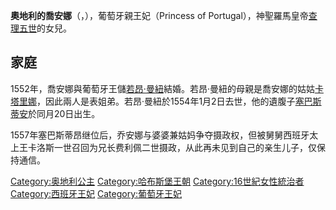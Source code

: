 {{Multiple issues|
{{Expand language|1=en|time=2020-11-28T15:17:00+00:00}}
{{Unreferenced|time=2020-11-28T15:17:00+00:00}}
}}
{{Infobox royalty
| name        = 奧地利的喬安娜
| title       = 葡萄牙親王妃
| image       = Alonso Sánchez Coello - Portrait of Juana of Austria, Princess of Portugal - Google Art Project.jpg
| birth_date  = {{birth date|1535|6|24|df=y}}
| birth_place = [[馬德里|馬德里]]
| death_date  = {{Death date and age|1573|9|7|1535|6|24|df=y}}
| death_place = [[圣洛伦索-德埃尔埃斯科里亚尔|埃斯科里亞爾]]
| house       = [[哈布斯堡王朝|哈布斯堡王朝]]
| father      = [[查理五世_(神圣罗马帝国)|神聖羅馬皇帝查理五世]]
| mother      = [[葡萄牙的伊莎貝拉|葡萄牙的伊莎貝拉]]
| religion    = [[羅馬天主教|羅馬天主教]]
}}
'''奧地利的喬安娜'''（{{lang-pt|Joana de Áustria}}，{{bd|1535年|6月24日|1573年|9月7日}}），葡萄牙親王妃（Princess of Portugal），神聖羅馬皇帝[[查理五世_(神圣罗马帝国)|查理五世]]的女兒。

== 家庭 ==
1552年，喬安娜與葡萄牙王儲[[葡萄牙的若昂·曼紐|若昂·曼紐]]結婚。若昂·曼紐的母親是喬安娜的姑姑[[奧地利的凱瑟琳_(葡萄牙王后)|卡塔里娜]]，因此兩人是表姐弟。若昂·曼紐於1554年1月2日去世，他的遺腹子[[塞巴斯蒂昂_(葡萄牙)|塞巴斯蒂安]]於同月20日出生。

1557年塞巴斯蒂昂继位后，乔安娜与婆婆兼姑妈争夺摄政权，但被舅舅西班牙太上王卡洛斯一世召回为兄长费利佩二世摄政，从此再未见到自己的亲生儿子，仅保持通信。

[[Category:奥地利公主|Category:奥地利公主]]
[[Category:哈布斯堡王朝|Category:哈布斯堡王朝]]
[[Category:16世紀女性統治者|Category:16世紀女性統治者]]
[[Category:西班牙王妃|Category:西班牙王妃]]
[[Category:葡萄牙王妃|Category:葡萄牙王妃]]